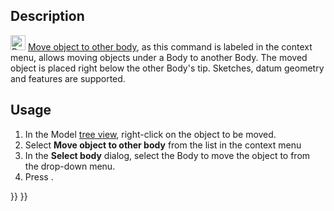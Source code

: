 <languages/>
{{Docnav
|[[PartDesign_MoveTip|Set tip]]
|[[PartDesign_MoveFeatureInTree|Move object after other object]]
|[[PartDesign_Workbench|PartDesign]]
|IconL=PartDesign_MoveTip.svg
|IconR=PartDesign_MoveFeatureInTree.svg
|IconC=Workbench_PartDesign.svg
}}

{{GuiCommand
|Name=PartDesign MoveFeature
|MenuLocation=Context menu → Move object to other body
|Workbenches=[[PartDesign_Workbench|PartDesign]]
|Version=0.17
|SeeAlso=[[PartDesign_MoveTip|PartDesign Set tip]], [[PartDesign_MoveFeatureInTree|PartDesign Move object after other object]]
}}

==Description==

[[File:PartDesign_MoveFeature.svg|24px]] [[PartDesign_MoveFeature|Move object to other body]], as this command is labeled in the context menu, allows moving objects under a Body to another Body. The moved object is placed right below the other Body's tip. Sketches, datum geometry and features are supported.

==Usage==

# In the Model [[tree view]], right-click on the object to be moved.
# Select '''Move object to other body''' from the list in the context menu
# In the '''Select body''' dialog, select the Body to move the object to from the drop-down menu.
# Press {{Button|OK}}.


{{Docnav
|[[PartDesign_MoveTip|Set tip]]
|[[PartDesign_MoveFeatureInTree|Move object after other object]]
|[[PartDesign_Workbench|PartDesign]]
|IconL=PartDesign_MoveTip.svg
|IconR=PartDesign_MoveFeatureInTree.svg
|IconC=Workbench_PartDesign.svg
}}

{{PartDesign Tools navi{{#translation:}}}}
{{Userdocnavi{{#translation:}}}}